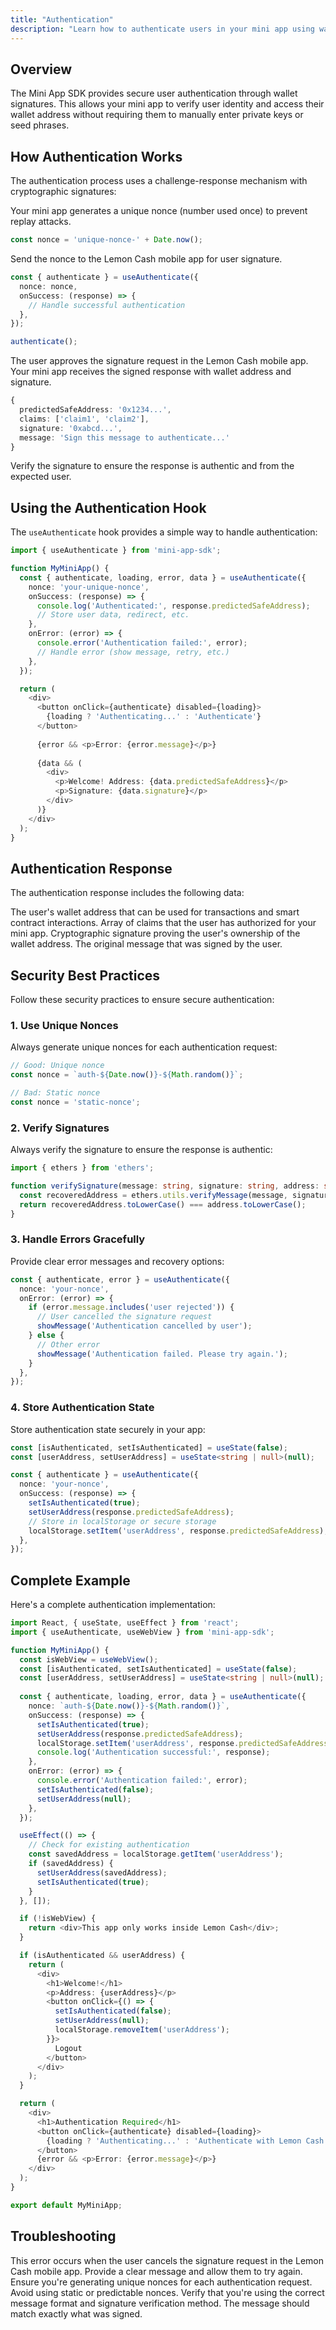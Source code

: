 ```yaml
---
title: "Authentication"
description: "Learn how to authenticate users in your mini app using wallet signatures"
---
```


## Overview

The Mini App SDK provides secure user authentication through wallet signatures. This allows your mini app to verify user identity and access their wallet address without requiring them to manually enter private keys or seed phrases.

## How Authentication Works

The authentication process uses a challenge-response mechanism with cryptographic signatures:

<Steps>
<Step title="Generate nonce">
  Your mini app generates a unique nonce (number used once) to prevent replay attacks.
  
  ```typescript
  const nonce = 'unique-nonce-' + Date.now();
  ```
</Step>

<Step title="Request signature">
  Send the nonce to the Lemon Cash mobile app for user signature.
  
  ```typescript
  const { authenticate } = useAuthenticate({
    nonce: nonce,
    onSuccess: (response) => {
      // Handle successful authentication
    },
  });
  
  authenticate();
  ```
</Step>

<Step title="User signs">
  The user approves the signature request in the Lemon Cash mobile app.
</Step>

<Step title="Receive response">
  Your mini app receives the signed response with wallet address and signature.
  
  ```typescript
  {
    predictedSafeAddress: '0x1234...',
    claims: ['claim1', 'claim2'],
    signature: '0xabcd...',
    message: 'Sign this message to authenticate...'
  }
  ```
</Step>

<Step title="Verify signature">
  Verify the signature to ensure the response is authentic and from the expected user.
</Step>
</Steps>

## Using the Authentication Hook

The `useAuthenticate` hook provides a simple way to handle authentication:

```typescript
import { useAuthenticate } from 'mini-app-sdk';

function MyMiniApp() {
  const { authenticate, loading, error, data } = useAuthenticate({
    nonce: 'your-unique-nonce',
    onSuccess: (response) => {
      console.log('Authenticated:', response.predictedSafeAddress);
      // Store user data, redirect, etc.
    },
    onError: (error) => {
      console.error('Authentication failed:', error);
      // Handle error (show message, retry, etc.)
    },
  });

  return (
    <div>
      <button onClick={authenticate} disabled={loading}>
        {loading ? 'Authenticating...' : 'Authenticate'}
      </button>
      
      {error && <p>Error: {error.message}</p>}
      
      {data && (
        <div>
          <p>Welcome! Address: {data.predictedSafeAddress}</p>
          <p>Signature: {data.signature}</p>
        </div>
      )}
    </div>
  );
}
```

## Authentication Response

The authentication response includes the following data:

<ResponseField name="predictedSafeAddress" type="string" required>
  The user's wallet address that can be used for transactions and smart contract interactions.
</ResponseField>

<ResponseField name="claims" type="string[]" required>
  Array of claims that the user has authorized for your mini app.
</ResponseField>

<ResponseField name="signature" type="string" required>
  Cryptographic signature proving the user's ownership of the wallet address.
</ResponseField>

<ResponseField name="message" type="string" required>
  The original message that was signed by the user.
</ResponseField>

## Security Best Practices

<Tip>
Follow these security practices to ensure secure authentication:
</Tip>

### 1. Use Unique Nonces

Always generate unique nonces for each authentication request:

```typescript
// Good: Unique nonce
const nonce = `auth-${Date.now()}-${Math.random()}`;

// Bad: Static nonce
const nonce = 'static-nonce';
```

### 2. Verify Signatures

Always verify the signature to ensure the response is authentic:

```typescript
import { ethers } from 'ethers';

function verifySignature(message: string, signature: string, address: string) {
  const recoveredAddress = ethers.utils.verifyMessage(message, signature);
  return recoveredAddress.toLowerCase() === address.toLowerCase();
}
```

### 3. Handle Errors Gracefully

Provide clear error messages and recovery options:

```typescript
const { authenticate, error } = useAuthenticate({
  nonce: 'your-nonce',
  onError: (error) => {
    if (error.message.includes('user rejected')) {
      // User cancelled the signature request
      showMessage('Authentication cancelled by user');
    } else {
      // Other error
      showMessage('Authentication failed. Please try again.');
    }
  },
});
```

### 4. Store Authentication State

Store authentication state securely in your app:

```typescript
const [isAuthenticated, setIsAuthenticated] = useState(false);
const [userAddress, setUserAddress] = useState<string | null>(null);

const { authenticate } = useAuthenticate({
  nonce: 'your-nonce',
  onSuccess: (response) => {
    setIsAuthenticated(true);
    setUserAddress(response.predictedSafeAddress);
    // Store in localStorage or secure storage
    localStorage.setItem('userAddress', response.predictedSafeAddress);
  },
});
```

## Complete Example

Here's a complete authentication implementation:

```typescript
import React, { useState, useEffect } from 'react';
import { useAuthenticate, useWebView } from 'mini-app-sdk';

function MyMiniApp() {
  const isWebView = useWebView();
  const [isAuthenticated, setIsAuthenticated] = useState(false);
  const [userAddress, setUserAddress] = useState<string | null>(null);
  
  const { authenticate, loading, error, data } = useAuthenticate({
    nonce: `auth-${Date.now()}-${Math.random()}`,
    onSuccess: (response) => {
      setIsAuthenticated(true);
      setUserAddress(response.predictedSafeAddress);
      localStorage.setItem('userAddress', response.predictedSafeAddress);
      console.log('Authentication successful:', response);
    },
    onError: (error) => {
      console.error('Authentication failed:', error);
      setIsAuthenticated(false);
      setUserAddress(null);
    },
  });

  useEffect(() => {
    // Check for existing authentication
    const savedAddress = localStorage.getItem('userAddress');
    if (savedAddress) {
      setUserAddress(savedAddress);
      setIsAuthenticated(true);
    }
  }, []);

  if (!isWebView) {
    return <div>This app only works inside Lemon Cash</div>;
  }

  if (isAuthenticated && userAddress) {
    return (
      <div>
        <h1>Welcome!</h1>
        <p>Address: {userAddress}</p>
        <button onClick={() => {
          setIsAuthenticated(false);
          setUserAddress(null);
          localStorage.removeItem('userAddress');
        }}>
          Logout
        </button>
      </div>
    );
  }

  return (
    <div>
      <h1>Authentication Required</h1>
      <button onClick={authenticate} disabled={loading}>
        {loading ? 'Authenticating...' : 'Authenticate with Lemon Cash'}
      </button>
      {error && <p>Error: {error.message}</p>}
    </div>
  );
}

export default MyMiniApp;
```

## Troubleshooting

<AccordionGroup>
<Accordion title="Authentication fails with 'user rejected' error">
  This error occurs when the user cancels the signature request in the Lemon Cash mobile app. Provide a clear message and allow them to try again.
</Accordion>

<Accordion title="Nonce validation fails">
  Ensure you're generating unique nonces for each authentication request. Avoid using static or predictable nonces.
</Accordion>

<Accordion title="Signature verification fails">
  Verify that you're using the correct message format and signature verification method. The message should match exactly what was signed.
</Accordion>
</AccordionGroup>
